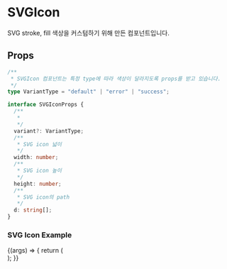 
<Meta title="Primitive/SVGIcon" component={SVGIcon} />

# SVGIcon

SVG stroke, fill 색상을 커스텀하기 위해 만든 컴포넌트입니다.

## Props

```ts
/**
 * SVGIcon 컴포넌트는 특정 type에 따라 색상이 달라지도록 props를 받고 있습니다.
 */
type VariantType = "default" | "error" | "success";

interface SVGIconProps {
  /**
   *
   */
  variant?: VariantType;
  /**
   * SVG icon 넓이
   */
  width: number;
  /**
   * SVG icon 높이
   */
  height: number;
  /**
   * SVG icon의 path
   */
  d: string[];
}
```

### SVG Icon Example

<Canvas soutceState="shown">
  <Story name="SVGIcon" args={{}}>
    {(args) => {
      return (
        <div>
          <SVGIcon
            variant="default"
            width={24}
            height={24}
            d={[
              "M10.543 11.2929C10.1524 11.6834 10.1524 12.3166 10.543 12.7071L14.0785 16.2427L10.5429 19.7783C10.1524 20.1688 10.1524 20.802 10.5429 21.1925C10.9334 21.5831 11.5666 21.5831 11.9571 21.1925L15.4928 17.6569L19.0283 21.1924C19.4188 21.5829 20.0519 21.5829 20.4425 21.1924C20.833 20.8019 20.833 20.1687 20.4425 19.7782L16.907 16.2427L20.4424 12.7073C20.8329 12.3167 20.8329 11.6836 20.4424 11.293C20.0519 10.9025 19.4187 10.9025 19.0282 11.293L15.4928 14.8285L11.9572 11.2929C11.5667 10.9024 10.9335 10.9024 10.543 11.2929Z",
            ]}
          />
        </div>
      );
    }}
  </Story>
</Canvas>

<ArgsTable of={SVGIcon} />
